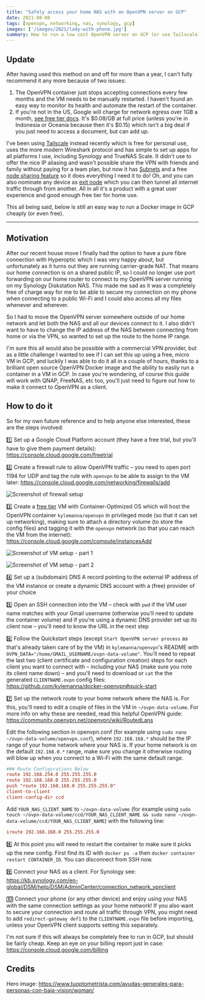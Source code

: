 ```yaml
---
title: "Safely access your home NAS with an OpenVPN server on GCP"
date: 2021-08-08
tags: [openvpn, networking, nas, synology, gcp]
images: ['/images/2021/lady-with-phone.jpg']
summary: How to run a low cost OpenVPN server on GCP (or use Tailscale) to access your NAS anywhere even if your home internet is on a shared IP
---
```


## Update

After having used this method on and off for more than a year, I can't fully recommend it any more because of two issues:

1. The OpenVPN container just stops accepting connections every few months and the VM needs to be manually restarted. I haven't found an easy way to monitor its health and automate the restart of the container.
2. If you're not in the US, Google will charge for network egress over 1GB a month, [see free tier docs](https://cloud.google.com/free/docs/free-cloud-features). It's \$0.08/GB at full price (unless you're in Indonesia or Oceania because then it's \$0.15) which isn't a big deal if you just need to access a document, but can add up.

I've been using [Tailscale](https://tailscale.com/) instead recently which is free for personal use, uses the more modern Wireshark protocol and has simple to set up apps for all platforms I use, including Synology and TrueNAS Scale. It didn't use to offer the nice IP aliasing and wasn't possible share the VPN with friends and family without paying for a team plan, but now it has  [Subnets](https://tailscale.com/kb/1019/subnets/) and a free [node sharing feature](https://tailscale.com/kb/1084/sharing/) so it does everything I need it to do! Oh, and you can also nominate any device as [exit node](https://tailscale.com/kb/1103/exit-nodes/) which you can then tunnel all internet traffic through from another. All in all it's a product with a great user experience and good enough free tier for home use.

This all being said, below is still an easy way to run a Docker image in GCP cheaply (or even free).

______________________________________________________________________________

## Motivation

After our recent house move I finally had the option to have a pure fibre connection with Hyperoptic which I was very happy about, but unfortunately as it turns out they are running carrier-grade NAT. That means our home connection is on a shared public IP, so I could no longer use port forwarding on our home router to connect to my OpenVPN server running on my Synology Diskstation NAS. This made me sad as it was a completely free of charge way for me to be able to secure my connection on my phone when connecting to a public Wi-Fi and I could also access all my files whenever and wherever.

So I had to move the OpenVPN server somewhere outside of our home network and let both the NAS and all our devices connect to it. I also didn't want to have to change the IP address of the NAS between connecting from home or via the VPN, so wanted to set up the route to the home IP range.

I'm sure this all would also be possible with a commercial VPN provider, but as a little challenge I wanted to see if I can set this up using a free, micro VM in GCP, and luckily I was able to do it all in a couple of hours, thanks to a brilliant open source OpenVPN Docker image and the ability to easily run a container in a VM in GCP. In case you're wondering, of course this guide will work with QNAP, FreeNAS, etc too, you'll just need to figure out how to make it connect to OpenVPN as a client.

## How to do it

So for my own future reference and to help anyone else interested, these are the steps involved:

1️⃣ Set up a Google Cloud Platform account (they have a free trial, but you'll have to give them payment details): https://console.cloud.google.com/freetrial

2️⃣ Create a firewall rule to allow OpenVPN traffic – you need to open port 1194 for UDP and tag the rule with `openvpn` to be able to assign to the VM later: https://console.cloud.google.com/networking/firewalls/add

![Screenshot of firewall setup](/images/2021/Firewall-setup.png)

3️⃣ Create a [free tier](/images/2021/VM-setup-1.png) VM with Container-Optimized OS which will host the OpenVPN container `kylemanna/openvpn` in privileged mode (so that it can set up networking), making sure to attach a directory volume (to store the config files) and tagging it with the `openvpn` network (so that you can reach the VM from the internet): https://console.cloud.google.com/compute/instancesAdd

![Screenshot of VM setup - part 1](/images/2021/VM-setup-1.png)

![Screenshot of VM setup - part 2](/images/2021/VM-setup-2.png)

4️⃣ Set up a (subdomain) DNS A record pointing to the external IP address of the VM instance or create a dynamic DNS account with a (free) provider of your choice

5️⃣ Open an SSH connection into the VM – check with `pwd` if the VM user name matches with your Gmail username (otherwise you'll need to update the container volume) and if you're using a dynamic DNS provider set up its client now – you'll need to know the URL in the next step

6️⃣ Follow the Quickstart steps (except `Start OpenVPN server process` as that's already taken care of by the VM) in `kylemanna/openvpn`'s README with `OVPN_DATA="/home/GMAIL_USERNAME/ovpn-data-volume"`. You'll need to repeat the last two (client certificate and configuration creation) steps for each client you want to connect with – including your NAS (make sure you note its client name down) – and you'll need to download or `cat` the the generated `CLIENTNAME.ovpn` config files: https://github.com/kylemanna/docker-openvpn#quick-start

7️⃣ Set up the network route to your home network where the NAS is. For this, you'll need to edit a couple of files in the VM in `~/ovpn-data-volume`. For more info on why these are needed, read this helpful OpenVPN guide: https://community.openvpn.net/openvpn/wiki/RoutedLans

Edit the following section in openvpn.conf (for example using `sudo nano ~/ovpn-data-volume/openvpn.conf`), where `192.168.168.*` should be the IP range of your home network where your NAS is. If your home network is on the default `192.168.0.*` range, make sure you change it otherwise routing will blow up when you connect to a Wi-Fi with the same default range.

```conf
### Route Configurations Below
route 192.168.254.0 255.255.255.0
route 192.168.168.0 255.255.255.0
push "route 192.168.168.0 255.255.255.0"
client-to-client
client-config-dir ccd
```

Add `YOUR_NAS_CLIENT_NAME` to `~/ovpn-data-volume` (for example using `sudo touch ~/ovpn-data-volume/ccd/YOUR_NAS_CLIENT_NAME && sudo nano ~/ovpn-data-volume/ccd/YOUR_NAS_CLIENT_NAME`) with the following line:

```conf
iroute 192.168.168.0 255.255.255.0
```

8️⃣ At this point you will need to restart the container to make sure it picks up the new config. First find its ID with `docker ps -a` then `docker container restart CONTAINER_ID`. You can disconnect from SSH now.

9️⃣ Connect your NAS as a client. For Synology see: https://kb.synology.com/en-global/DSM/help/DSM/AdminCenter/connection_network_vpnclient

🔟 Connect your phone (or any other device) and enjoy using your NAS with the same connection settings as your home network! If you also want to secure your connection and route all traffic through VPN, you might need to add `redirect-gateway def1` to the `CLIENTNAME.ovpn` file before importing, unless your OpenVPN client supports setting this separately.

I'm not sure if this will always be completely free to run in GCP, but should be fairly cheap. Keep an eye on your billing report just in case: https://console.cloud.google.com/billing

## Credits

Hero image: https://www.tuoptometrista.com/ayudas-generales-para-personas-con-baja-vision/woman/
